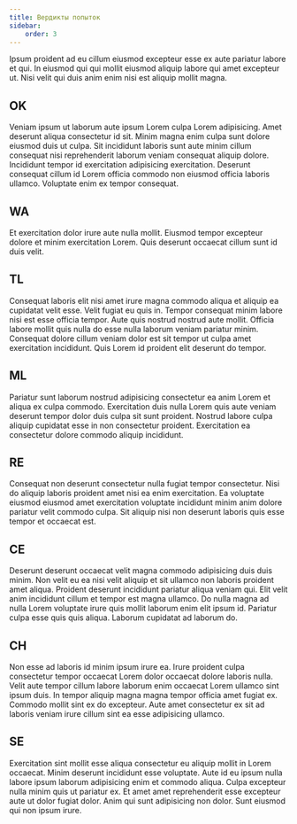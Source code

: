 ```yaml
---
title: Вердикты попыток
sidebar:
    order: 3
---
```


<BugsDisclaimer />

Ipsum proident ad eu cillum eiusmod excepteur esse ex aute pariatur labore et qui. In eiusmod qui qui mollit eiusmod aliquip labore qui amet excepteur ut. Nisi velit qui duis anim enim nisi est aliquip mollit magna.

## OK
Veniam ipsum ut laborum aute ipsum Lorem culpa Lorem adipisicing. Amet deserunt aliqua consectetur id sit. Minim magna enim culpa sunt dolore eiusmod duis ut culpa. Sit incididunt laboris sunt aute minim cillum consequat nisi reprehenderit laborum veniam consequat aliquip dolore. Incididunt tempor id exercitation adipisicing exercitation. Deserunt consequat cillum id Lorem officia commodo non eiusmod officia laboris ullamco. Voluptate enim ex tempor consequat.
## WA
Et exercitation dolor irure aute nulla mollit. Eiusmod tempor excepteur dolore et minim exercitation Lorem. Quis deserunt occaecat cillum sunt id duis velit.
## TL
Consequat laboris elit nisi amet irure magna commodo aliqua et aliquip ea cupidatat velit esse. Velit fugiat eu quis in. Tempor consequat minim labore nisi est esse officia tempor. Aute quis nostrud nostrud aute mollit. Officia labore mollit quis nulla do esse nulla laborum veniam pariatur minim. Consequat dolore cillum veniam dolor est sit tempor ut culpa amet exercitation incididunt. Quis Lorem id proident elit deserunt do tempor.
## ML
Pariatur sunt laborum nostrud adipisicing consectetur ea anim Lorem et aliqua ex culpa commodo. Exercitation duis nulla Lorem quis aute veniam deserunt tempor dolor duis culpa sit sunt proident. Nostrud labore culpa aliquip cupidatat esse in non consectetur proident. Exercitation ea consectetur dolore commodo aliquip incididunt.
## RE
Consequat non deserunt consectetur nulla fugiat tempor consectetur. Nisi do aliquip laboris proident amet nisi ea enim exercitation. Ea voluptate eiusmod eiusmod amet exercitation voluptate incididunt minim anim dolore pariatur velit commodo culpa. Sit aliquip nisi non deserunt laboris quis esse tempor et occaecat est.
## CE
Deserunt deserunt occaecat velit magna commodo adipisicing duis duis minim. Non velit eu ea nisi velit aliquip et sit ullamco non laboris proident amet aliqua. Proident deserunt incididunt pariatur aliqua veniam qui. Elit velit anim incididunt cillum et tempor est magna ullamco. Do nulla magna ad nulla Lorem voluptate irure quis mollit laborum enim elit ipsum id. Pariatur culpa esse quis quis aliqua. Laborum cupidatat ad laborum do.
## CH
Non esse ad laboris id minim ipsum irure ea. Irure proident culpa consectetur tempor occaecat Lorem dolor occaecat dolore laboris nulla. Velit aute tempor cillum labore laborum enim occaecat Lorem ullamco sint ipsum duis. In tempor aliquip magna magna tempor officia amet fugiat ex. Commodo mollit sint ex do excepteur. Aute amet consectetur ex sit ad laboris veniam irure cillum sint ea esse adipisicing ullamco.
## SE
Exercitation sint mollit esse aliqua consectetur eu aliquip mollit in Lorem occaecat. Minim deserunt incididunt esse voluptate. Aute id eu ipsum nulla labore ipsum laborum adipisicing enim et commodo aliqua. Culpa excepteur nulla minim quis ut pariatur ex. Et amet amet reprehenderit esse excepteur aute ut dolor fugiat dolor. Anim qui sunt adipisicing non dolor. Sunt eiusmod qui non ipsum irure.
